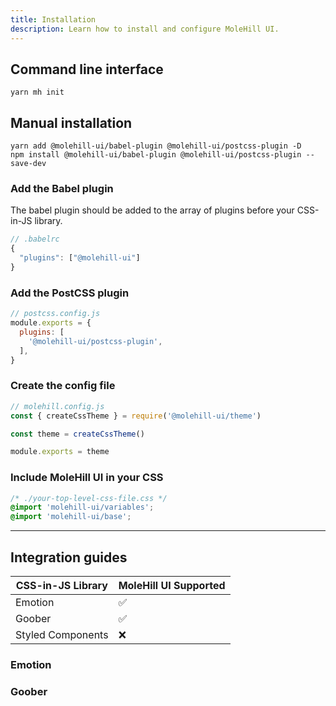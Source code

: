 ```yaml
---
title: Installation
description: Learn how to install and configure MoleHill UI.
---
```


## Command line interface

```shell
yarn mh init
```

## Manual installation

```shell
yarn add @molehill-ui/babel-plugin @molehill-ui/postcss-plugin -D
npm install @molehill-ui/babel-plugin @molehill-ui/postcss-plugin --save-dev
```

### Add the Babel plugin

The babel plugin should be added to the array of plugins before your CSS-in-JS library.

```js
// .babelrc
{
  "plugins": ["@molehill-ui"]
}
```

### Add the PostCSS plugin

```js
// postcss.config.js
module.exports = {
  plugins: [
    '@molehill-ui/postcss-plugin',
  ],
}
```

### Create the config file

```js
// molehill.config.js
const { createCssTheme } = require('@molehill-ui/theme')

const theme = createCssTheme()

module.exports = theme
```

### Include MoleHill UI in your CSS

```css
/* ./your-top-level-css-file.css */
@import 'molehill-ui/variables';
@import 'molehill-ui/base';
```
---

## Integration guides

| CSS-in-JS Library | MoleHill UI Supported |
| ---------------- | ------ |
| Emotion | ✅ |
| Goober | ✅ |
| Styled Components | ❌ |

### Emotion

### Goober